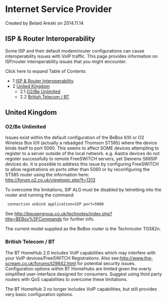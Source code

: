 
# Internet Service Provider 

 Created by  Belaid Areski on 2014.11.14

## ISP & Router Interoperability

Some ISP and their default modem/router configurations can cause interoperability issues with VoIP traffic. This page provides information on ISP/router interoperability issues that you might encounter.

Click here to expand Table of Contents

* 1 [ISP & Router Interoperability](#isp--router-interoperability)
* 2 [United Kingdom](#united-kingdom)  
   * 2.1 [O2/Be Unlimited](#o2be-unlimited)  
   * 2.2 [British Telecom / BT](#british-telecom--bt)

## United Kingdom

### O2/Be Unlimited

Issues exist within the default configuration of the BeBox II/III or O2 Wireless Box II/II (actually a rebadged Thomson ST585) where the device binds itself to port 5060\. This seems to affect SOME devices attempting to register to a server outside of the local network. e.g. Aastra devices do not register successfully to remote FreeSWITCH servers, yet Siemens S685IP devices do. It is possible to address this issue by configuring FreeSWITCH to allow registrations on ports other than 5060 or by reconfiguring the ST585 router using the information here: <http://forum.o2.co.uk/viewtopic.php?t=1313>

To overcome the limitations, SIP ALG must be disabled by telnetting into the router and running the command:

```xml
 connection unbind application=SIP port=5060
```

See <http://beusergroup.co.uk/technotes/index.php?title=BEBox%5FCommands> for further info.

The current model supplied as the BeBox router is the Technicolor TG582n.

### British Telecom / BT

The BT HomeHub 2.0 includes VoIP capabilities which may interfere with your VoIP devices/FreeSWITCH Registrations. Also see:<http://www.the-scream.co.uk/forums/t29842.html> for potential security issues. Configuration options within BT HomeHubs are limited given the overly simplified user-interface designed for consumers. Suggest using third party routers with QoS capabilities to overcome these limitations.

The BT HomeHub 3 no longer includes VoIP capabilities, but still provides very basic configuration options.


